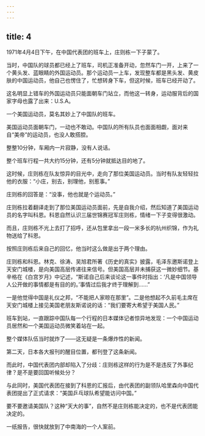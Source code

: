 ```yaml
---
---
---
```

title: 4
---



1971年4月4日下午，在中国代表团的班车上，庄则栋一下子蒙了。

当时，中国队的球员都已经上了班车，司机正准备开动，忽然车门一开，上来了一个黄头发、蓝眼睛的外国运动员。那个运动员一上车，发现整车都是黑头发、黄皮肤的中国运动员，他自己也愣住了，忙想转身下车，但这时候，班车已经开动了。

这名明显上错车的外国运动员只能面朝车门站立，而他这一转身，运动服背后的国家字母也露了出来：U.S.A。

一个美国运动员，莫名其妙上了中国队的班车。

美国运动员面朝车门，一动也不敢动。中国队的所有队员也面面相觑，面对来自“美帝”的运动员，也没人敢搭腔。

整整10分钟，车厢内一片寂静，没有人说话。

整个班车行程一共大约15分钟，还有5分钟就抵达目的地了。

这时候，庄则栋在队友惊异的目光中，走向了那位美国运动员。当时有队友轻轻拉他的衣服：“小庄，别去，别理他，别惹事。”

庄则栋的回答是：“没事，他也就是个运动员。”

庄则栋拉着翻译走到了那位美国运动员面前，先是自我介绍，然后知道了美国运动员的名字叫科恩。科恩自然认识三届世锦赛冠军庄则栋，情绪一下子变得很激动。

而且，庄则栋不光上去打了招呼，还从包里拿出一段一米多长的杭州织锦，作为礼物送给了科恩。

按照庄则栋后来自己的回忆，他当时这么做是出于两个理由。

庄则栋和科恩。林克、徐涛、吴旭君所著《历史的真实》披露，毛泽东邀斯诺登上天安门城楼，是向美国高层传递往来信号。但美国高层并未捕获这一微妙细节。基辛格在《白宫岁月》中记述，“斯诺自己后来谈论这一事件时指出：‘凡是中国领导人公开做的事情都是有目的的。’事情过后我才终于理解到……”



一是他觉得中国是礼仪之邦，“不能把人家晾在那里”。二是他想起不久前毛主席在天安门城楼上接见美国老朋友斯诺说的话：“我们要寄大希望于美国人民。”

班车到站，一直跟踪中国队每一个行程的日本媒体记者惊异地发现：一个中国运动员居然和一个美国运动员微笑着站在一起。

整个媒体队伍当时就炸了——这无疑是一条爆炸性的新闻。

第二天，日本各大报刊的醒目位置，都刊登了这条新闻。

而此时，中国代表团内部却陷入了分歧：庄则栋这样的行为是不是违反了外事纪律？是不是要回国听候处分？

与此同时，美国代表团在接到了科恩的汇报后，由代表团的副领队哈里森向中国代表团提出了正式请求：“美国乒乓球队希望能访问中国。”

要不要邀请美国队？这种“天大的事”，自然不是庄则栋能决定的，也不是代表团能决定的。

一纸报告，很快就放到了中南海的一个人案前。